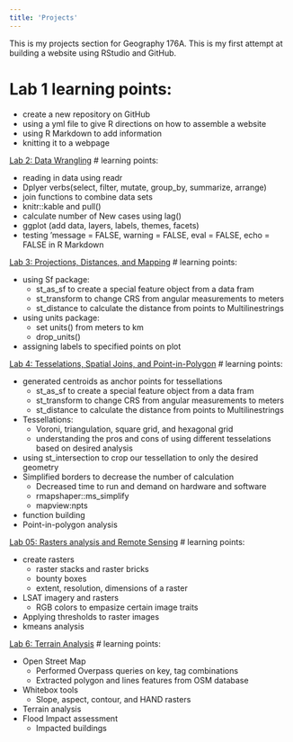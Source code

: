 ```yaml
---
title: 'Projects'
---
```

This is my projects section for Geography 176A. This is my first attempt at building a website using RStudio and GitHub.


# Lab 1 learning points:

  - create a new repository on GitHub
  - using a yml file to give R directions on how to assemble a website
  - using R Markdown to add information 
  - knitting it to a webpage


[Lab 2: Data Wrangling](https://anguswg-ucsb.github.io/geog-176A-labs/lab-02.html)
# learning points:

  - reading in data using readr
  - Dplyer verbs(select, filter, mutate, group_by, summarize, arrange)
  - join functions to combine data sets 
  - knitr::kable and pull()
  - calculate number of New cases using lag()
  - ggplot (add data, layers, labels, themes, facets)
  - testing 'message = FALSE, warning = FALSE, eval = FALSE, echo = FALSE in R Markdown

[Lab 3: Projections, Distances, and Mapping](https://anguswg-ucsb.github.io/geog-176A-labs/lab-03.html)
# learning points:

  - using Sf package:
    - st_as_sf to create a special feature object from a data fram
    - st_transform to change CRS from angular measurements to meters
    - st_distance to calculate the distance from points to Multilinestrings
  - using units package:
    - set units() from meters to km
    - drop_units()
  - assigning labels to specified points on plot
  
[Lab 4: Tesselations, Spatial Joins, and Point-in-Polygon](https://anguswg-ucsb.github.io/geog-176A-labs/lab-04.html)
# learning points:

  - generated centroids as anchor points for tessellations
    - st_as_sf to create a special feature object from a data fram
    - st_transform to change CRS from angular measurements to meters
    - st_distance to calculate the distance from points to Multilinestrings
  - Tessellations:
    - Voroni, triangulation, square grid, and hexagonal grid
    - understanding the pros and cons of using different tesselations based on desired analysis
  - using st_intersection to crop our tessellation to only the desired geometry 
  - Simplified borders to decrease the number of calculation
    - Decreased time to run and demand on hardware and software
    - rmapshaper::ms_simplify 
    - mapview:npts
  - function building
  - Point-in-polygon analysis


[Lab 05: Rasters analysis and Remote Sensing](https://anguswg-ucsb.github.io/geog-176A-labs/lab-05.html)
# learning points:

  - create rasters
    - raster stacks and raster bricks
    - bounty boxes
    - extent, resolution, dimensions of a raster
  - LSAT imagery and rasters
    - RGB colors to empasize certain image traits
  - Applying thresholds to raster images
  - kmeans analysis

[Lab 6: Terrain Analysis](https://anguswg-ucsb.github.io/geog-176A-labs/lab-06.html)
# learning points:

  - Open Street Map
    - Performed Overpass queries on key, tag combinations
    - Extracted polygon and lines features from OSM database
  - Whitebox tools
    - Slope, aspect, contour, and HAND rasters
  - Terrain analysis
  - Flood Impact assessment 
    - Impacted buildings








































